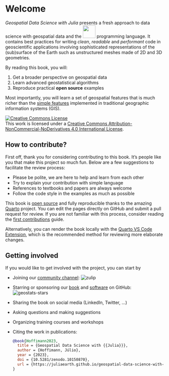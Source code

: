 # Welcome {.unnumbered}

*Geospatial Data Science with Julia* presents a fresh
approach to data science with geospatial data and the
[![](images/julia.svg){fig-alt="Julia" width=40px}](https://julialang.org)
programming language.
It contains best practices for writing *clean*, *readable*
and *performant* code in geoscientific applications
involving sophisticated representations of the (sub)surface
of the Earth such as unstructured meshes made of 2D and
3D geometries.

By reading this book, you will:

1. Get a broader perspective on geospatial data
2. Learn advanced geostatistical algorithms
3. Reproduce practical **open source** examples

Most importantly, you will learn a set of geospatial features
that is much richer than the
[simple features](https://en.wikipedia.org/wiki/Simple_Features)
implemented in traditional geographic information systems (GIS).

<a rel="license" href="http://creativecommons.org/licenses/by-nc-nd/4.0/"><img alt="Creative Commons License" style="border-width:0" src="https://i.creativecommons.org/l/by-nc-nd/4.0/88x31.png" /></a><br />This work is licensed under a <a rel="license" href="http://creativecommons.org/licenses/by-nc-nd/4.0/">Creative Commons Attribution-NonCommercial-NoDerivatives 4.0 International License</a>.

## How to contribute?

First off, thank you for considering contributing to this book.
It's people like you that make this project so much fun. Below
are a few suggestions to facilitate the review process:

- Please be polite, we are here to help and learn from each other
- Try to explain your contribution with simple language
- References to textbooks and papers are always welcome
- Follow the code style in the examples as much as possible

This book is [open source](https://github.com/juliohm/geospatial-data-science-with-julia)
and fully reproducible thanks to the amazing
[Quarto](https://quarto.org) project. You can edit the pages
directly on GitHub and submit a pull request for review.
If you are not familiar with this process, consider reading
the [first contributions](https://github.com/firstcontributions/first-contributions) guide.

Alternatively, you can render the book locally with the
[Quarto VS Code Extension](https://marketplace.visualstudio.com/items?itemName=quarto.quarto),
which is the recommended method for reviewing more elaborate changes.

## Getting involved

If you would like to get involved with the project, you can start by

- Joining our [community channel](https://julialang.zulipchat.com/#narrow/stream/276201-geostats.2Ejl):
  ![zulip](images/zulip.png)
- Starring or sponsoring our [book](https://github.com/JuliaEarth/geospatial-data-science-with-julia) and
  [software](https://github.com/JuliaEarth/GeoStats.jl) on GitHub:
  ![geostats-stars](images/geostats-stars.png)
- Sharing the book on social media (LinkedIn, Twitter, ...)
- Asking questions and making suggestions
- Organizing training courses and workshops
- Citing the work in publications:
  ```bibtex
  @book{Hoffimann2023,
    title = {Geospatial Data Science with {{Julia}}},
    author = {Hoffimann, Júlio},
    year = {2023},
    doi = {10.5281/zenodo.10150870},
    url = {https://juliaearth.github.io/geospatial-data-science-with-julia}
  }
  ```
